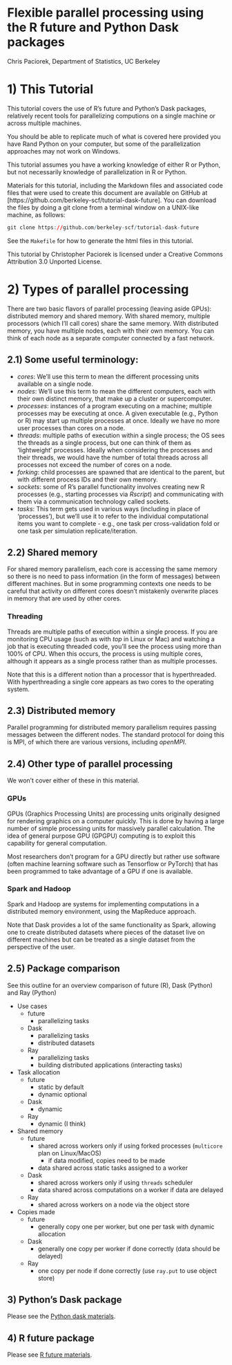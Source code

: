 Flexible parallel processing using the R future and Python Dask packages
=================================================================

Chris Paciorek, Department of Statistics, UC Berkeley

# 1) This Tutorial

This tutorial covers the use of R's future and Python's Dask packages, relatively recent tools for parallelizing computions on a single machine or across multiple machines.

You should be able to replicate much of what is covered here provided you have Rand Python on your computer, but some of the parallelization approaches may not work on Windows.

This tutorial assumes you have a working knowledge of either R or Python, but not necessarily knowledge of parallelization in R or Python.

Materials for this tutorial, including the Markdown files and associated code files that were used to create this document are available on GitHub at [https://github.com/berkeley-scf/tutorial-dask-future].  You can download the files by doing a git clone from a terminal window on a UNIX-like machine, as follows:
```r
git clone https://github.com/berkeley-scf/tutorial-dask-future
```

See the `Makefile` for how to generate the html files in this tutorial.

This tutorial by Christopher Paciorek is licensed under a Creative Commons Attribution 3.0 Unported License.


# 2) Types of parallel processing

There are two basic flavors of parallel processing (leaving aside
GPUs): distributed memory and shared memory. With shared memory, multiple
processors (which I'll call cores) share the same memory. With distributed
memory, you have multiple nodes, each with their own memory. You can
think of each node as a separate computer connected by a fast network. 

## 2.1) Some useful terminology:

  - *cores*: We'll use this term to mean the different processing
units available on a single node.
  - *nodes*: We'll use this term to mean the different computers,
each with their own distinct memory, that make up a cluster or supercomputer.
  - *processes*: instances of a program executing on a machine; multiple
processes may be executing at once. A given executable (e.g., Python or R) may start up multiple
processes at once. Ideally we have no more user processes than cores on
a node.
  - *threads*: multiple paths of execution within a single process;
the OS sees the threads as a single process, but one can think of
them as 'lightweight' processes. Ideally when considering the processes
and their threads, we would have the number of total threads across
all processes not exceed the number of cores on a node.
  - *forking*: child processes are spawned that are identical to
the parent, but with different process IDs and their own memory.
  - *sockets*: some of R's parallel functionality involves creating
new R processes (e.g., starting processes via *Rscript*) and
communicating with them via a communication technology called sockets.
  - *tasks*: This term gets used in various ways (including in place of 'processes'), but we'll use it to
refer to the individual computational items you want to complete - e.g.,
one task per cross-validation fold or one task per simulation replicate/iteration.

## 2.2) Shared memory

For shared memory parallelism, each core is accessing the same memory
so there is no need to pass information (in the form of messages)
between different machines. But in some programming contexts one needs
to be careful that activity on different cores doesn't mistakenly
overwrite places in memory that are used by other cores.

### Threading

Threads are multiple paths of execution within a single process. If you are monitoring CPU
usage (such as with *top* in Linux or Mac) and watching a job that is executing threaded code, you'll
see the process using more than 100% of CPU. When this occurs, the
process is using multiple cores, although it appears as a single process
rather than as multiple processes.

Note that this is a different notion than a processor that is hyperthreaded. With hyperthreading a single core appears as two cores to the operating system.

## 2.3) Distributed memory

Parallel programming for distributed memory parallelism requires passing
messages between the different nodes. The standard protocol for doing
this is MPI, of which there are various versions, including *openMPI*.

## 2.4) Other type of parallel processing

We won't cover either of these in this material.

### GPUs

GPUs (Graphics Processing Units) are processing units originally designed
for rendering graphics on a computer quickly. This is done by having
a large number of simple processing units for massively parallel calculation.
The idea of general purpose GPU (GPGPU) computing is to exploit this
capability for general computation. 

Most researchers don't program for a GPU directly but rather use software (often machine learning software such as Tensorflow or PyTorch) that has been programmed to take advantage of a GPU if one is available.

### Spark and Hadoop

Spark and Hadoop are systems for implementing computations in a distributed
memory environment, using the MapReduce approach.

Note that Dask provides a lot of the same functionality as Spark, allowing one to create distributed datasets where pieces of the dataset live on different machines but can be treated as a single dataset from the perspective of the user.

## 2.5) Package comparison

See this outline for an overview comparison of future (R), Dask (Python) and Ray (Python)

 - Use cases
    - future
       - parallelizing tasks
    - Dask
       - parallelizing tasks
       - distributed datasets
    - Ray
       - parallelizing tasks
       - building distributed applications (interacting tasks)
 - Task allocation
    - future
       - static by default
       - dynamic optional
    - Dask
       - dynamic
    - Ray
       - dynamic (I think)
 - Shared memory
    - future
       - shared across workers only if using forked processes (`multicore` plan on Linux/MacOS)
          - if data modified, copies need to be made
       - data shared across static tasks assigned to a worker
    - Dask
       - shared across workers only if using `threads` scheduler
       - data shared across computations on a worker if data are delayed
    - Ray
       - shared across workers on a node via the object store
 - Copies made
    - future
       - generally copy one per worker, but one per task with dynamic allocation
    - Dask
       - generally one copy per worker if done correctly (data should be delayed)
    - Ray
       - one copy per node if done correctly (use `ray.put` to use object store)



## 3) Python's Dask package

Please see the [Python dask materials](python-dask.html).

## 4) R future package

Please see [R future materials](R-future.html).
